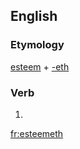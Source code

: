 ==English==

===Etymology===
[[esteem]] + [[-eth]]

===Verb===
{{head|en|verb form}}

# {{en-archaic third-person singular of|esteem}}

[[fr:esteemeth]]